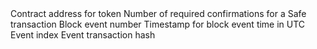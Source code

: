 <ParamField path="contract_address">
Contract address for token
</ParamField>
<ParamField path="threshold">
Number of required confirmations for a Safe transaction
</ParamField>
<ParamField path="evt_block_number">
Block event number
</ParamField>
<ParamField path="evt_block_time">
Timestamp for block event time in UTC
</ParamField>
<ParamField path="evt_index">
Event index
</ParamField>
<ParamField path="evt_tx_hash">
Event transaction hash
</ParamField>
